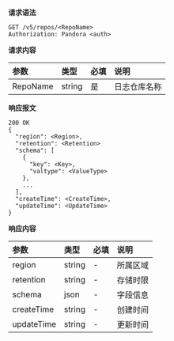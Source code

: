 **请求语法**

```
GET /v5/repos/<RepoName>
Authorization: Pandora <auth>
```

**请求内容**

|参数|类型|必填|说明|
|:---|:---|:---|:---|
|RepoName|string|是|日志仓库名称|

**响应报文**

```
200 OK
{
  "region": <Region>,
  "retention": <Retention>
  "schema": [
    {
      "key": <Key>,
      "valtype": <ValueType>
    },
    ...
  ],
  "createTime": <CreateTime>,
  "updateTime": <UpdateTime>
}
```

**响应内容**

|参数|类型|必填|说明|
|:---|:---|:---|:---|
|region|string|-|所属区域|
|retention|string|-|存储时限|
|schema|json|-|字段信息|
|createTime|string|-|创建时间|
|updateTime|string|-|更新时间|
